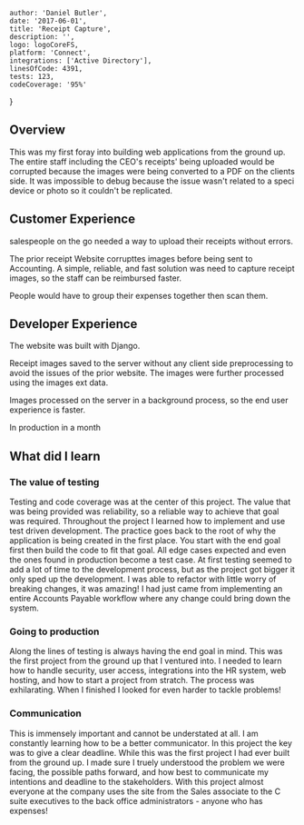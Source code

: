 
    author: 'Daniel Butler',
    date: '2017-06-01',
    title: 'Receipt Capture',
    description: '',
    logo: logoCoreFS,
    platform: 'Connect',
    integrations: ['Active Directory'],
    linesOfCode: 4391,
    tests: 123,
    codeCoverage: '95%'
}


## Overview
This was my first foray into building web applications from the ground up. 
The entire staff including the CEO's receipts' being uploaded would be corrupted because
the images were being converted to a PDF on the clients side. 
It was impossible to debug because the issue wasn't related to a speci device or photo so it couldn't be replicated. 

## Customer Experience
salespeople on the go needed a way to upload their receipts without errors. 

The prior receipt Website corrupttes images before being sent to Accounting. A simple, reliable, and fast solution was need to capture receipt images, 
so the staff can be reimbursed faster.

People would have to group their expenses together then scan them. 


## Developer Experience
The website was built with Django. 

Receipt images saved to the server without any client side preprocessing to avoid the issues of the prior website. 
The images were further processed  using the images ext data. 

Images processed on the server in a background process, so the end user experience is faster. 


In production in a month



## What did I learn
### The value of testing
Testing and code coverage was at the center of this project. The value that was being provided was reliability, so a reliable way to achieve that goal was required.
Throughout the project I learned how to implement and use test driven development. The practice goes back to the root of why the application is being created in the first place.
You start with the end goal first then build the code to fit that goal. All edge cases expected and even the ones found in production become a test case.
At first testing seemed to add a lot of time to the development process, but as the project got bigger it only sped up the development.
I was able to refactor with little worry of breaking changes, it was amazing! I had just came from implementing an entire Accounts Payable workflow where any change could bring down the system.

### Going to production
Along the lines of testing is always having the end goal in mind. This was the first project from the ground up that I ventured into.
I needed to learn how to handle security, user access, integrations into the HR system, web hosting, and how to start a project from stratch.
The process was exhilarating. When I finished I looked for even harder to tackle problems!

### Communication
This is immensely important and cannot be understated at all. I am constantly learning how to be a better communicator.
In this project the key was to give a clear deadline. While this was the first project I had ever built from the ground up.
I made sure I truely understood the problem we were facing, the possible paths forward, and how best to communicate my intentions and deadline to the stakeholders.
With this project almost everyone at the company uses the site from the Sales associate to the C suite executives to the back office administrators - anyone who has expenses!

